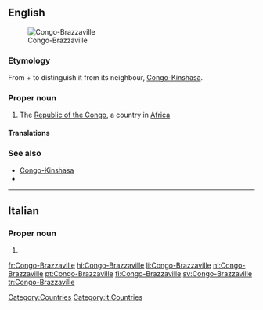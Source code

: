 ==English==
[[File:LocationRCongo.svg|thumb|Congo-Brazzaville]]

===Etymology===
From {{term|Congo}} + {{term|Brazzaville}} to distinguish it from its neighbour, [[Congo-Kinshasa]].

===Proper noun===
{{en-proper noun}}

# The [[Republic of the Congo]], a country in [[Africa]]

====Translations====
{{trans-see|Congo}}

===See also===
* [[Congo-Kinshasa]]
* {{pedia}}

[[Category:Countries]]

----

==Italian==

===Proper noun===
{{it-proper noun}}

# {{l|en|Congo-Brazzaville}}

[[Category:it:Countries]]

[[fr:Congo-Brazzaville]]
[[hi:Congo-Brazzaville]]
[[li:Congo-Brazzaville]]
[[nl:Congo-Brazzaville]]
[[pt:Congo-Brazzaville]]
[[fi:Congo-Brazzaville]]
[[sv:Congo-Brazzaville]]
[[tr:Congo-Brazzaville]]